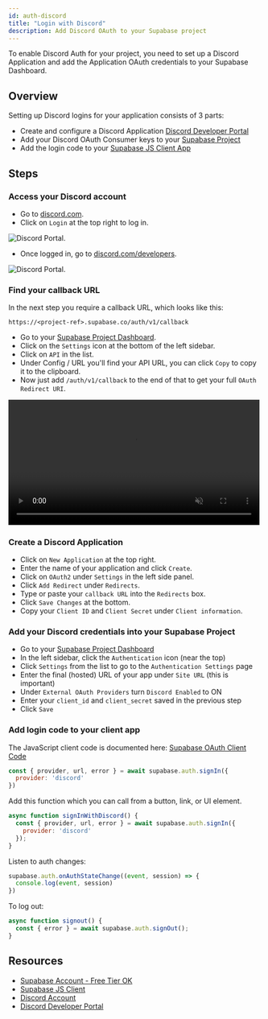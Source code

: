 ```yaml
---
id: auth-discord
title: "Login with Discord"
description: Add Discord OAuth to your Supabase project
---
```




To enable Discord Auth for your project, you need to set up a Discord Application and add the Application OAuth credentials to your Supabase Dashboard.

## Overview

Setting up Discord logins for your application consists of 3 parts:

* Create and configure a Discord Application [Discord Developer Portal](https://discord.com/developers)
* Add your Discord OAuth Consumer keys to your [Supabase Project](https://supabase.io)
* Add the login code to your [Supabase JS Client App](https://github.com/supabase/supabase-js)

## Steps

### Access your Discord account

- Go to [discord.com](https://discord.com/).
- Click on `Login` at the top right to log in.

![Discord Portal.](/img/guides/discord-portal.png)

- Once logged in, go to [discord.com/developers](https://discord.com/developers).

![Discord Portal.](/img/guides/discord-developer-portal.png)


### Find your callback URL

In the next step you require a callback URL, which looks like this: 

`https://<project-ref>.supabase.co/auth/v1/callback`

- Go to your [Supabase Project Dashboard](https://supabase.io).
- Click on the `Settings` icon at the bottom of the left sidebar.
- Click on `API` in the list.
- Under Config / URL you'll find your API URL, you can click `Copy` to copy it to the clipboard.
- Now just add `/auth/v1/callback` to the end of that to get your full `OAuth Redirect URI`.

<video width="99%" muted playsInline controls="true">
<source src="/videos/api/api-url-and-key.mp4" type="video/mp4" muted playsInline />
</video>

### Create a Discord Application

- Click on `New Application` at the top right.
- Enter the name of your application and click `Create`.
- Click on `OAuth2` under `Settings` in the left side panel.
- Click `Add Redirect` under `Redirects`.
- Type or paste your `callback URL` into the `Redirects` box.
- Click `Save Changes` at the bottom.
- Copy your `Client ID` and `Client Secret` under `Client information`.

### Add your Discord credentials into your Supabase Project

- Go to your [Supabase Project Dashboard](https://supabase.io)
- In the left sidebar, click the `Authentication` icon (near the top)
- Click `Settings` from the list to go to the `Authentication Settings` page
- Enter the final (hosted) URL of your app under `Site URL` (this is important)
- Under `External OAuth Providers` turn `Discord Enabled` to ON
- Enter your `client_id` and `client_secret` saved in the previous step
- Click `Save`

### Add login code to your client app

The JavaScript client code is documented here: [Supabase OAuth Client Code](https://supabase.io/docs/reference/javascript/auth-signin#sign-in-using-third-party-providers)

```js
const { provider, url, error } = await supabase.auth.signIn({
  provider: 'discord'
})
```

Add this function which you can call from a button, link, or UI element.

```js
async function signInWithDiscord() {
  const { provider, url, error } = await supabase.auth.signIn({
    provider: 'discord'
  });
}
```

Listen to auth changes:

```js
supabase.auth.onAuthStateChange((event, session) => {
  console.log(event, session)
})
```

To log out:

```js
async function signout() {
  const { error } = await supabase.auth.signOut();
}
```

## Resources

* [Supabase Account - Free Tier OK](https://supabase.io)
* [Supabase JS Client](https://github.com/supabase/supabase-js)
* [Discord Account](https://discord.com)
* [Discord Developer Portal](https://discord.com/developers)
